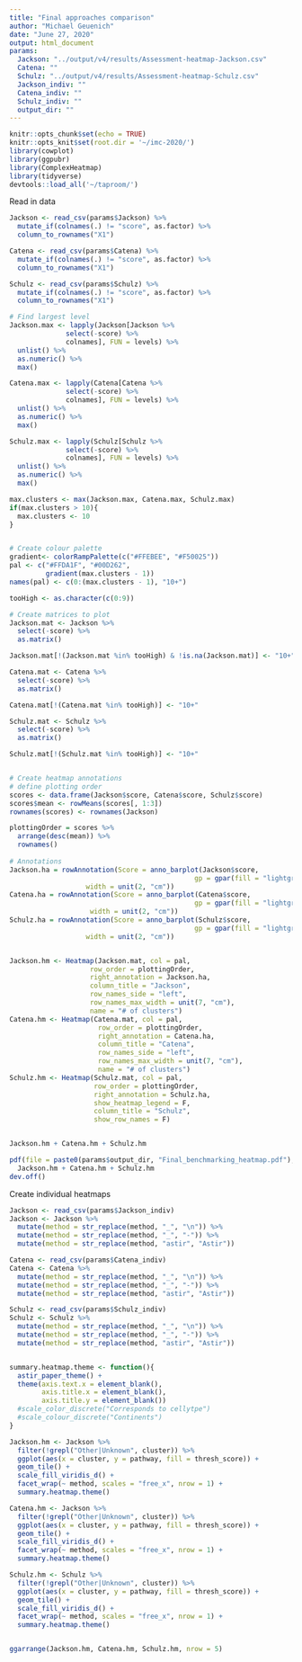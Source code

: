 ```yaml
---
title: "Final approaches comparison"
author: "Michael Geuenich"
date: "June 27, 2020"
output: html_document
params:
  Jackson: "../output/v4/results/Assessment-heatmap-Jackson.csv"
  Catena: ""
  Schulz: "../output/v4/results/Assessment-heatmap-Schulz.csv"
  Jackson_indiv: ""
  Catena_indiv: ""
  Schulz_indiv: ""
  output_dir: ""
---
```


```r
knitr::opts_chunk$set(echo = TRUE)
knitr::opts_knit$set(root.dir = '~/imc-2020/')
library(cowplot)
library(ggpubr)
library(ComplexHeatmap)
library(tidyverse)
devtools::load_all('~/taproom/')
```

Read in data
```r
Jackson <- read_csv(params$Jackson) %>% 
  mutate_if(colnames(.) != "score", as.factor) %>% 
  column_to_rownames("X1")

Catena <- read_csv(params$Catena) %>% 
  mutate_if(colnames(.) != "score", as.factor) %>% 
  column_to_rownames("X1")

Schulz <- read_csv(params$Schulz) %>% 
  mutate_if(colnames(.) != "score", as.factor) %>% 
  column_to_rownames("X1")
```

```r
# Find largest level
Jackson.max <- lapply(Jackson[Jackson %>% 
              select(-score) %>% 
              colnames], FUN = levels) %>% 
  unlist() %>% 
  as.numeric() %>% 
  max()

Catena.max <- lapply(Catena[Catena %>% 
              select(-score) %>% 
              colnames], FUN = levels) %>% 
  unlist() %>% 
  as.numeric() %>% 
  max()

Schulz.max <- lapply(Schulz[Schulz %>% 
              select(-score) %>% 
              colnames], FUN = levels) %>% 
  unlist() %>% 
  as.numeric() %>% 
  max()

max.clusters <- max(Jackson.max, Catena.max, Schulz.max)
if(max.clusters > 10){
  max.clusters <- 10
}


# Create colour palette
gradient<- colorRampPalette(c("#FFEBEE", "#F50025"))
pal <- c("#FFDA1F", "#00D262", 
         gradient(max.clusters - 1))
names(pal) <- c(0:(max.clusters - 1), "10+")

tooHigh <- as.character(c(0:9))

# Create matrices to plot
Jackson.mat <- Jackson %>%
  select(-score) %>% 
  as.matrix()

Jackson.mat[!(Jackson.mat %in% tooHigh) & !is.na(Jackson.mat)] <- "10+"

Catena.mat <- Catena %>%
  select(-score) %>%
  as.matrix()

Catena.mat[!(Catena.mat %in% tooHigh)] <- "10+"

Schulz.mat <- Schulz %>% 
  select(-score) %>% 
  as.matrix()

Schulz.mat[!(Schulz.mat %in% tooHigh)] <- "10+"


# Create heatmap annotations
# define plotting order
scores <- data.frame(Jackson$score, Catena$score, Schulz$score) 
scores$mean <- rowMeans(scores[, 1:3])
rownames(scores) <- rownames(Jackson)

plottingOrder = scores %>% 
  arrange(desc(mean)) %>% 
  rownames()
  
# Annotations
Jackson.ha = rowAnnotation(Score = anno_barplot(Jackson$score, 
                                              gp = gpar(fill = "lightgrey")),
                   width = unit(2, "cm"))
Catena.ha = rowAnnotation(Score = anno_barplot(Catena$score,
                                              gp = gpar(fill = "lightgrey")),
                    width = unit(2, "cm"))
Schulz.ha = rowAnnotation(Score = anno_barplot(Schulz$score, 
                                              gp = gpar(fill = "lightgrey")),
                   width = unit(2, "cm"))


Jackson.hm <- Heatmap(Jackson.mat, col = pal,
                    row_order = plottingOrder,
                    right_annotation = Jackson.ha,
                    column_title = "Jackson",
                    row_names_side = "left",
                    row_names_max_width = unit(7, "cm"),
                    name = "# of clusters")
Catena.hm <- Heatmap(Catena.mat, col = pal,
                      row_order = plottingOrder,
                      right_annotation = Catena.ha,
                      column_title = "Catena",
                      row_names_side = "left",
                      row_names_max_width = unit(7, "cm"),
                      name = "# of clusters")
Schulz.hm <- Heatmap(Schulz.mat, col = pal,
                     row_order = plottingOrder,
                     right_annotation = Schulz.ha,
                     show_heatmap_legend = F,
                     column_title = "Schulz",
                     show_row_names = F)


Jackson.hm + Catena.hm + Schulz.hm
```

```r
pdf(file = paste0(params$output_dir, "Final_benchmarking_heatmap.pdf"), width = 14, height = 6)
  Jackson.hm + Catena.hm + Schulz.hm
dev.off()
```



Create individual heatmaps
```r
Jackson <- read_csv(params$Jackson_indiv)
Jackson <- Jackson %>% 
  mutate(method = str_replace(method, "_", "\n")) %>% 
  mutate(method = str_replace(method, "_", "-")) %>% 
  mutate(method = str_replace(method, "astir", "Astir"))

Catena <- read_csv(params$Catena_indiv)
Catena <- Catena %>% 
  mutate(method = str_replace(method, "_", "\n")) %>% 
  mutate(method = str_replace(method, "_", "-")) %>% 
  mutate(method = str_replace(method, "astir", "Astir"))

Schulz <- read_csv(params$Schulz_indiv)
Schulz <- Schulz %>% 
  mutate(method = str_replace(method, "_", "\n")) %>% 
  mutate(method = str_replace(method, "_", "-")) %>% 
  mutate(method = str_replace(method, "astir", "Astir"))


summary.heatmap.theme <- function(){
  astir_paper_theme() +
  theme(axis.text.x = element_blank(),
        axis.title.x = element_blank(),
        axis.title.y = element_blank())
  #scale_color_discrete("Corresponds to cellytpe")
  #scale_colour_discrete("Continents")
}

Jackson.hm <- Jackson %>% 
  filter(!grepl("Other|Unknown", cluster)) %>% 
  ggplot(aes(x = cluster, y = pathway, fill = thresh_score)) +
  geom_tile() +
  scale_fill_viridis_d() +
  facet_wrap(~ method, scales = "free_x", nrow = 1) +
  summary.heatmap.theme()

Catena.hm <- Jackson %>% 
  filter(!grepl("Other|Unknown", cluster)) %>% 
  ggplot(aes(x = cluster, y = pathway, fill = thresh_score)) +
  geom_tile() +
  scale_fill_viridis_d() +
  facet_wrap(~ method, scales = "free_x", nrow = 1) +
  summary.heatmap.theme()

Schulz.hm <- Schulz %>% 
  filter(!grepl("Other|Unknown", cluster)) %>% 
  ggplot(aes(x = cluster, y = pathway, fill = thresh_score)) +
  geom_tile() +
  scale_fill_viridis_d() +
  facet_wrap(~ method, scales = "free_x", nrow = 1) +
  summary.heatmap.theme()


ggarrange(Jackson.hm, Catena.hm, Schulz.hm, nrow = 5)
```
